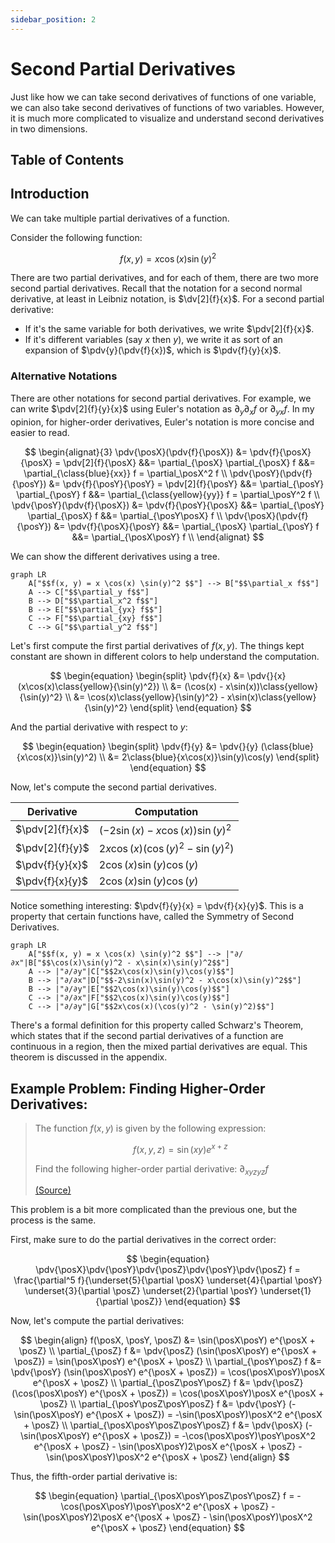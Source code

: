 ```yaml
---
sidebar_position: 2
---
```



# Second Partial Derivatives

Just like how we can take second derivatives of functions of one variable, we can also take second derivatives of functions of two variables.
However, it is much more complicated to visualize and understand second derivatives in two dimensions.

## Table of Contents

<TOCInline toc={toc} />

## Introduction

We can take multiple partial derivatives of a function.

Consider the following function:

$$
\begin{equation}
f(x, y) = x\cos(x)\sin(y)^2
\end{equation}
$$

There are two partial derivatives, and for each of them, there are two more second partial derivatives.
Recall that the notation for a second normal derivative, at least in Leibniz notation, is $\dv[2]{f}{x}$.
For a second partial derivative:

- If it's the same variable for both derivatives, we write $\pdv[2]{f}{x}$.
- If it's different variables (say $x$ then $y$), we write it as sort of an expansion of $\pdv{y}(\pdv{f}{x})$, which is $\pdv{f}{y}{x}$.

### Alternative Notations

There are other notations for second partial derivatives. For example, we can write $\pdv[2]{f}{y}{x}$ using Euler's notation as $\partial_{y} \partial_{x} f$ or $\partial_{yx} f$.
In my opinion, for higher-order derivatives, Euler's notation is more concise and easier to read.

$$
\begin{alignat}{3}
\pdv{\posX}(\pdv{f}{\posX}) &= \pdv{f}{\posX}{\posX} = \pdv[2]{f}{\posX} &&= \partial_{\posX} \partial_{\posX} f &&= \partial_{\class{blue}{xx}} f = \partial_\posX^2 f \\
\pdv{\posY}(\pdv{f}{\posY}) &= \pdv{f}{\posY}{\posY} = \pdv[2]{f}{\posY} &&= \partial_{\posY} \partial_{\posY} f &&= \partial_{\class{yellow}{yy}} f = \partial_\posY^2 f \\
\pdv{\posY}(\pdv{f}{\posX}) &= \pdv{f}{\posY}{\posX} &&= \partial_{\posY} \partial_{\posX} f &&= \partial_{\posY\posX} f \\
\pdv{\posX}(\pdv{f}{\posY}) &= \pdv{f}{\posX}{\posY} &&= \partial_{\posX} \partial_{\posY} f &&= \partial_{\posX\posY} f \\
\end{alignat}
$$

We can show the different derivatives using a tree.

```mermaid
graph LR
    A["$$f(x, y) = x \cos(x) \sin(y)^2 $$"] --> B["$$\partial_x f$$"]
    A --> C["$$\partial_y f$$"]
    B --> D["$$\partial_x^2 f$$"]
    B --> E["$$\partial_{yx} f$$"]
    C --> F["$$\partial_{xy} f$$"]
    C --> G["$$\partial_y^2 f$$"]
```

Let's first compute the first partial derivatives of $f(x, y)$. The things kept constant are shown in different colors to help understand the computation.

$$
\begin{equation}
\begin{split}
\pdv{f}{x} &= \pdv{}{x} (x\cos(x)\class{yellow}{\sin(y)^2}) \\
&= (\cos(x) - x\sin(x))\class{yellow}{\sin(y)^2} \\
&= \cos(x)\class{yellow}{\sin(y)^2} - x\sin(x)\class{yellow}{\sin(y)^2}
\end{split}
\end{equation}
$$

And the partial derivative with respect to $y$:

$$
\begin{equation}
\begin{split}
\pdv{f}{y} &= \pdv{}{y} (\class{blue}{x\cos(x)}\sin(y)^2) \\
&= 2\class{blue}{x\cos(x)}\sin(y)\cos(y)
\end{split}
\end{equation}
$$

Now, let's compute the second partial derivatives.

| Derivative | Computation |
|------------|-------------|
| $\pdv[2]{f}{x}$ | $(-2\sin(x) - x\cos(x))\sin(y)^2$ |
| $\pdv[2]{f}{y}$ | $2x\cos(x)(\cos(y)^2 - \sin(y)^2)$ |
| $\pdv{f}{y}{x}$ | $2\cos(x)\sin(y)\cos(y)$ |
| $\pdv{f}{x}{y}$ | $2\cos(x)\sin(y)\cos(y)$ |

Notice something interesting: $\pdv{f}{y}{x} = \pdv{f}{x}{y}$. This is a property that certain functions have, called the Symmetry of Second Derivatives.

```mermaid
graph LR
    A["$$f(x, y) = x \cos(x) \sin(y)^2 $$"] --> |"∂/∂x"|B["$$\cos(x)\sin(y)^2 - x\sin(x)\sin(y)^2$$"]
    A --> |"∂/∂y"|C["$$2x\cos(x)\sin(y)\cos(y)$$"]
    B --> |"∂/∂x"|D["$$-2\sin(x)\sin(y)^2 - x\cos(x)\sin(y)^2$$"]
    B --> |"∂/∂y"|E["$$2\cos(x)\sin(y)\cos(y)$$"]
    C --> |"∂/∂x"|F["$$2\cos(x)\sin(y)\cos(y)$$"]
    C --> |"∂/∂y"|G["$$2x\cos(x)(\cos(y)^2 - \sin(y)^2)$$"]
```

There's a formal definition for this property called Schwarz's Theorem, which states that if the second partial derivatives of a function are continuous in a region, then the mixed partial derivatives are equal.
This theorem is discussed in the appendix.

## Example Problem: Finding Higher-Order Derivatives:

> The function $f(x, y)$ is given by the following expression:
>
> $$
> \begin{equation}
> f(x, y, z) = \sin(xy) e^{x + z}
> \end{equation}
> $$
>
> Find the following higher-order partial derivative: $\partial_{xyzyz} f$
>
> [(Source)](https://www.khanacademy.org/math/multivariable-calculus/multivariable-derivatives/partial-derivative-and-gradient-articles/a/second-partial-derivatives)

This problem is a bit more complicated than the previous one, but the process is the same.

First, make sure to do the partial derivatives in the correct order:

$$
\begin{equation}
\pdv{\posX}\pdv{\posY}\pdv{\posZ}\pdv{\posY}\pdv{\posZ} f = \frac{\partial^5 f}{\underset{5}{\partial \posX} \underset{4}{\partial \posY} \underset{3}{\partial \posZ} \underset{2}{\partial \posY} \underset{1}{\partial \posZ}}
\end{equation}
$$

Now, let's compute the partial derivatives:

$$
\begin{align}
f(\posX, \posY, \posZ) &= \sin(\posX\posY) e^{\posX + \posZ} \\
\partial_{\posZ} f &= \pdv{\posZ} (\sin(\posX\posY) e^{\posX + \posZ}) = \sin(\posX\posY) e^{\posX + \posZ} \\
\partial_{\posY\posZ} f &= \pdv{\posY} (\sin(\posX\posY) e^{\posX + \posZ}) = \cos(\posX\posY)\posX e^{\posX + \posZ} \\
\partial_{\posZ\posY\posZ} f &= \pdv{\posZ} (\cos(\posX\posY) e^{\posX + \posZ}) = \cos(\posX\posY)\posX e^{\posX + \posZ} \\
\partial_{\posY\posZ\posY\posZ} f &= \pdv{\posY} (-\sin(\posX\posY) e^{\posX + \posZ}) = -\sin(\posX\posY)\posX^2 e^{\posX + \posZ} \\
\partial_{\posX\posY\posZ\posY\posZ} f &= \pdv{\posX} (-\sin(\posX\posY) e^{\posX + \posZ}) = -\cos(\posX\posY)\posY\posX^2 e^{\posX + \posZ} - \sin(\posX\posY)2\posX e^{\posX + \posZ} - \sin(\posX\posY)\posX^2 e^{\posX + \posZ}
\end{align}
$$

Thus, the fifth-order partial derivative is:

$$
\begin{equation}
\partial_{\posX\posY\posZ\posY\posZ} f = -\cos(\posX\posY)\posY\posX^2 e^{\posX + \posZ} - \sin(\posX\posY)2\posX e^{\posX + \posZ} - \sin(\posX\posY)\posX^2 e^{\posX + \posZ}
\end{equation}
$$

